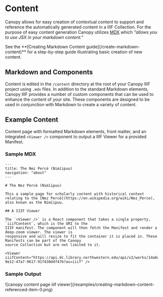 
# Content

Canopy allows for easy creation of contextual content to support and reference the automatically generated content in a IIIF Collection. For the purpose of easy content generation Canopy utilizes [MDX](https://mdxjs.com/) which _"allows you to use JSX in your markdown content."_

<Callout type="info">
  See the **[Creating Markdown Content guide](/create-markdown-content)** for a
  step-by-step guide illustrating basic creation of new content.
</Callout>

## Markdown and Components

Content is edited in the `/content` directory at the root of your Canopy IIIF project using `.mdx` files. In addition to the standard Markdown elements, Canopy IIIF provides a number of custom components that can be used to enhance the content of your site. These components are designed to be used in conjunction with Markdown to create a variety of content.

<Cards>
  <Card title="Markdown" href="/content/markdown" />
  <Card title="Navigation" href="/content/navigation" />
  <Card title="Card" href="/content/card" />
  <Card title="Image" href="/content/image" />
  <Card title="Referenced Items" href="/content/referenced-items" />
  <Card title="Slider" href="/content/slider" />
  <Card title="Viewer" href="/content/viewer" />
</Cards>

## Example Content

Content page with formatted Markdown elements, front matter, and an integrated `<Viewer />` component to output a IIIF Viewer for a provided Manifest.

### Sample MDX

```mdx copy filename="content/about/nez-perce.mdx"
---
title: The Nez Percé (Nimíipuu)
navigation: "about"
---

# The Nez Percé (Nimíipuu)

This a sample page for scholarly content with historical context relating to the [Nez Percé](https://en.wikipedia.org/wiki/Nez_Perce), also known as the Nimíipuu.

## A IIIF Viewer

The `<Viewer />` is a React component that takes a single property, `iiifContent`, which is the URI to the
IIIF manifest. The component will then fetch the Manifest and render a deep-zoom viewer. The viewer is
responsive and will resize to fit the container it is placed in. These Manifests can be part of the Canopy
source Collection but are not limited to it.

<Viewer iiifContent="https://api.dc.library.northwestern.edu/api/v2/works/14a6aa15-9e12-47a7-9617-91f430d4f47b?as=iiif" />
```

### Sample Output

<Box m="4">
  ![canopy content page iiif
  viewer](/examples/creating-markdown-content-referenced-item-0.png)
</Box>
